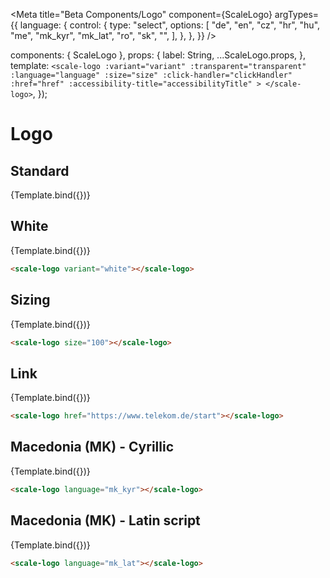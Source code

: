 
<Meta
  title="Beta Components/Logo"
  component={ScaleLogo}
  argTypes={{
    language: {
      control: {
        type: "select",
        options: [
          "de",
          "en",
          "cz",
          "hr",
          "hu",
          "me",
          "mk_kyr",
          "mk_lat",
          "ro",
          "sk",
          "",
        ],
      },
    },
  }}
/>

  components: { ScaleLogo },
  props: {
    label: String,
    ...ScaleLogo.props,
  },
  template: `
    <scale-logo
        :variant="variant"
        :transparent="transparent"
        :language="language"
        :size="size"
        :click-handler="clickHandler"
        :href="href"
        :accessibility-title="accessibilityTitle"
    >
    </scale-logo>
    `,
});

# Logo

## Standard

<Canvas withSource="none">
  <Story name="Standard" args={{}}>
    {Template.bind({})}
  </Story>
</Canvas>

<ArgsTable story="Standard" />

## White

<Canvas withSource="none">
  <Story
    name="White"
    args={{
      variant: "white",
    }}
  >
    {Template.bind({})}
  </Story>
</Canvas>

```html
<scale-logo variant="white"></scale-logo>
```

## Sizing

<Canvas withSource="none">
  <Story
    name="Sizing"
    args={{
      size: 100,
    }}
  >
    {Template.bind({})}
  </Story>
</Canvas>

```html
<scale-logo size="100"></scale-logo>
```

## Link

<Canvas withSource="none">
  <Story
    name="Link"
    args={{
      href: "https://www.telekom.de/start",
    }}
  >
    {Template.bind({})}
  </Story>
</Canvas>

```html
<scale-logo href="https://www.telekom.de/start"></scale-logo>
```

## Macedonia (MK) - Cyrillic

<Canvas withSource="none">
  <Story
    name="Macedonia (MK) - Cyrillic"
    args={{
      language: "mk_kyr",
    }}
  >
    {Template.bind({})}
  </Story>
</Canvas>

```html
<scale-logo language="mk_kyr"></scale-logo>
```

## Macedonia (MK) - Latin script

<Canvas withSource="none">
  <Story
    name="Macedonia (MK) - Latin script"
    args={{
      language: "mk_lat",
    }}
  >
    {Template.bind({})}
  </Story>
</Canvas>

```html
<scale-logo language="mk_lat"></scale-logo>
```
